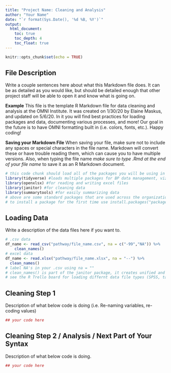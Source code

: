 ```yaml
---
title: "Project Name: Cleaning and Analysis"
author: "Your Name"
date: "`r format(Sys.Date(), '%d %B, %Y')`"
output: 
  html_document:
    toc: true
    toc_depth: 4
    toc_float: true
---
```


```r
knitr::opts_chunk$set(echo = TRUE)
```

## File Description

Write a couple sentences here about what this Markdown file does. It can be as detailed as you would like, but should be detailed enough that other project staff will be able to open it and know what is going on. 

**Example** This file is the template R Markdown file for data cleaning and analysis at the OMNI Institute. It was created on 1/30/20 by Elaine Maskus, and updated on 5/6/20. In it you will find best practices for loading packages and data, documenting various processes, and more! Our goal in the future is to have OMNI formatting built in (i.e. colors, fonts, etc.). Happy coding!

**Saving your Markdown File**
When saving your file, make sure not to include any spaces or special characters in the file name. Markdown will convert these or have trouble reading them, which can cause you to have multiple versions. Also, when typing the file name _make sure to type .Rmd at the end of your file name_ to save it as an R Markdown document.

```r
# this code chunk should load all of the packages you will be using in the file.
library(tidyverse) #loads multiple packages for BP data management, viz, and more. Should always include
library(openxlsx) #for reading and writing excel files
library(janitor) #for cleaning data
library(summarytools) #for easily summarizing data
# above are some standard packages that are used across the organization. Add or delete any additional packages as needed. Remember, a package only needs to be installed once per computer then you can use it in all scripts using the library() function.
# to install a package for the first time use install.packages("package_name")
```

## Loading Data

Write a description of the data files here if you want to.

```r
# .csv data
df_name <- read_csv("pathway/file_name.csv", na = c("-99","NA")) %>% 
    clean_names() 
# excel data
df_name <- read.xlsx("pathway/file_name.xlsx", na = "--") %>%
  clean_names()
# label NA's in your .csv using na = ""
# clean_names() is part of the janitor package, it creates unified and clean naming structure for all variables
# see the R Trello board for loading differnt data file types (SPSS, tab delimited, etc.)
```

## Cleaning Step 1

Description of what below code is doing (i.e. Re-naming variables, re-coding values)

```r
## your code here
```

## Cleaning Step 2 / Analysis / Next Part of Your Syntax

Description of what below code is doing.

```r
## your code here
```

